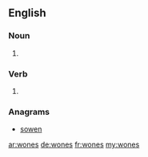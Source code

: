 ==English==

===Noun===
{{head|en|plural}}

# {{plural of|wone|lang=en|nocat=1}}

===Verb===
{{head|en}}

# {{en-third-person singular of|wone}}

===Anagrams===
* [[sowen#English|sowen]]

[[ar:wones]]
[[de:wones]]
[[fr:wones]]
[[my:wones]]